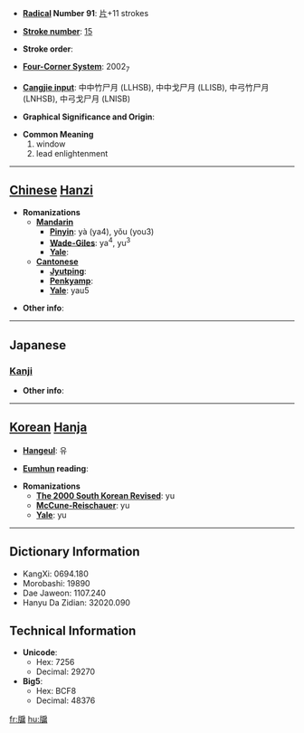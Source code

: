 * '''[[Wiktionary:Chinese radical index| Radical]] Number 91''': [[Wiktionary:Chinese radical index 片|片]]+11 strokes

* '''[[Wiktionary:Chinese total strokes index|Stroke number]]''': [[Wiktionary:Chinese total strokes index 15|15]]

* '''Stroke order''': 

* '''[[Wiktionary:Chinese four corner index|Four-Corner System]]''': 2002<sub>7</sub>

* '''[[Wiktionary:Chinese Cangjie index|Cangjie input]]''': 中中竹尸月 (LLHSB), 中中戈尸月 (LLISB), 中弓竹尸月 (LNHSB), 中弓戈尸月 (LNISB)

* '''Graphical Significance and Origin''': 

* '''Common Meaning'''
*#window
*# lead enlightenment


----

== [[Chinese]] [[Hanzi]] ==

* '''Romanizations'''
** '''[[Mandarin]]'''
*** '''[[Pinyin]]''': yà (ya4), yǒu (you3)
*** '''[[Wade-Giles]]''': ya<sup>4</sup>, yu<sup>3</sup>
*** '''[[Yale]]''': 
** '''[[Cantonese]]'''
*** '''[[Jyutping]]''':
*** '''[[Penkyamp]]''': 
*** '''[[Yale]]''': yau5

* '''Other info''': 

----

==Japanese==
===[[Kanji]]===
{{kanji|on readings=[[ゆう]] (yū), [[ゆ]] (yu)|kun readings=[[まど]] (mado)}}

* '''Other info''':  

----

== [[Korean]] [[Hanja]] ==

* '''[[Hangeul]]''': 유

* '''[[Eumhun]] reading''': 

* '''Romanizations'''
** '''[[The 2000 South Korean Revised Romanization|The 2000 South Korean Revised]]''': yu
** '''[[McCune-Reischauer]]''': yu
** '''[[Yale]]''': yu

----

== Dictionary Information ==

* KangXi: 0694.180
* Morobashi: 19890
* Dae Jaweon: 1107.240
* Hanyu Da Zidian: 32020.090

== Technical Information ==

* '''Unicode''':
** Hex: 7256
** Decimal: 29270
* '''Big5''':
** Hex: BCF8
** Decimal: 48376

[[fr:牖]]
[[hu:牖]]